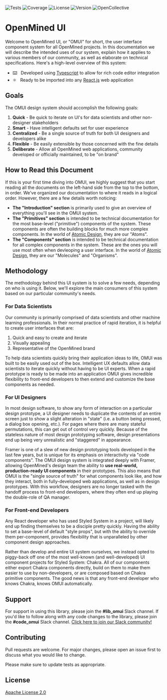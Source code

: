 
<Meta title="Introduction/Getting Started" />

<!-- TODO: Add a logo here -->

![Tests](https://img.shields.io/github/workflow/status/OpenMined/omui/Tests)
![Coverage](https://img.shields.io/codecov/c/github/OpenMined/omui)
![License](https://img.shields.io/github/license/OpenMined/omui)
![Version](https://img.shields.io/npm/v/@openmined/omui)
![OpenCollective](https://img.shields.io/opencollective/all/openmined)

# OpenMined UI

Welcome to OpenMined UI, or "OMUI" for short, the user interface component system for all OpenMined projects. In this
documentation we will describe the intended uses of our system, explain how it applies to various members of our
community, as well as elaborate on technical specifications. Here's a high-level overview of this system:

- ⌨️ &nbsp; Developed using [Typescript](https://www.typescriptlang.org/) to allow for rich code editor integration
- ⚛️ &nbsp; Ready to be imported into any [React.js](https://reactjs.org/) web application

## Goals

The OMUI design system should accomplish the following goals:

1. **Quick** - Be quick to iterate on UI's for data scientists and other non-designer stakeholders
2. **Smart** - Have intelligent defaults set for user experience
3. **Centralized** - Be a single source of truth for both UI designers and developers alike
4. **Flexible** - Be easily extensible by those concerned with the fine details
5. **Deliberate** - Allow all OpenMined web applications, community developed or officially maintained, to be "on brand"

## How to Read this Document

If this is your first time diving into OMUI, we highly suggest that you start reading all the documents on the left-hand
side from the top to the bottom, in order. We've organized our documentation to where it reads in a logical order.
However, there are a few details worth noticing:

- **The "Introduction" section** is primarily used to give an overview of everything you'll see in the OMUI system.
- **The "Primitives" section** is intended to be technical documentation for the most base-level ("primitive")
  components of the system. These components are often the building blocks for much more complex components. In the
  world of [Atomic Design](https://bradfrost.com/blog/post/atomic-web-design/), they are our "Atoms".
- **The "Components" section** is intended to be technical documentation for all complex components in the system. These
  are the ones you will use most often when devleoping a user interface. In the world of
  [Atomic Design](https://bradfrost.com/blog/post/atomic-web-design/), they are our "Molecules" and "Organisms".

## Methodology

The methodology behind this UI system is to solve a few needs, depending on who is using it. Below, we'll explore the
main consumers of this system based on our particular community's needs.

### For Data Scientists

Our community is primarily comprised of data scientists and other machine learning professionals. In their normal
practice of rapid iteration, it is helpful to create user interfaces that are:

1. Quick and easy to create and iterate
2. Visually appealing
3. Representative of the OpenMined brand

To help data scientists quickly bring their application ideas to life, OMUI was built to be easily used out of the box.
Intelligent UX defaults allow data scientists to iterate quickly without having to be UI experts. When a rapid prototype
is ready to be made into an application OMUI gives incredible flexibility to front-end developers to then extend and
customize the base components as needed.

### For UI Designers

In most design software, to show any form of interaction on a particular design prototype, a UI designer needs to
duplicate the contents of an entire screen just to show a slight alteration in "state" (i.e. a button being pressed, a
dialog box opening, etc.). For pages where there are many stateful permutations, this can get out of control very
quickly. Because of the stateless nature of most design prototyping software, design presentations end up being very
unrealistic and "staggered" in appearance.

Framer is one of a slew of new design prototyping tools developed in the last few years, but is unique for its emphasis
on interactivity via "code components". The OMUI design system is integrated deeply with Framer, allowing OpenMined's
design team the ability to **use real-world, production-ready UI components** in their prototypes. This also means that
OMUI is the "single source of truth" for what components look like, and how they interact, both in fully-developed web
applications, as well as in design prototypes. With this workflow, designers are no longer tasked with the handoff
process to front-end developers, where they often end up playing the double-role of QA manager.

### For Front-end Developers

Any React developer who has used Styled System in a project, will likely end up finding themselves to be a disciple
pretty quickly. Having the ability to set a base-level of default "style props", but with the ability to override them
per-component, provides flexibility that is unparalleled by other component design approaches.

Rather than develop and entire UI system ourselves, we instead opted to piggy-back off one of the most well-known (and
well-developed) UI component projects for Styled System: Chakra. All of our components either export Chakra components
directly, build on them to make them easier to use by non-developers, or are composed based on Chakra primitive
components. The good news is that any front-end developer who knows Chakra, knows OMUI automatically.

## Support

For support in using this library, please join the **#lib_omui** Slack channel. If you'd like to follow along with any
code changes to the library, please join the **#code_omui** Slack channel.
[Click here to join our Slack community!](https://slack.openmined.org)

## Contributing

Pull requests are welcome. For major changes, please open an issue first to discuss what you would like to change.

Please make sure to update tests as appropriate.

## License

[Apache License 2.0](https://choosealicense.com/licenses/apache-2.0/)
